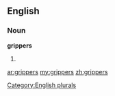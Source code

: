 ==English==

===Noun===
'''grippers'''

# {{plural of|[[gripper]]}}

[[Category:English plurals]]

[[ar:grippers]]
[[my:grippers]]
[[zh:grippers]]